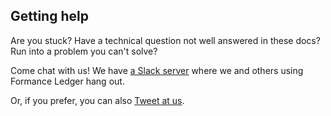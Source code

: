 ## Getting help

Are you stuck? Have a technical question not well answered in these docs? Run into a problem you can't solve?

Come chat with us! We have [a Slack server](https://bit.ly/formance-slack) where we and others using Formance Ledger hang out.

Or, if you prefer, you can also [Tweet at us](https://twitter.com/formancehq).